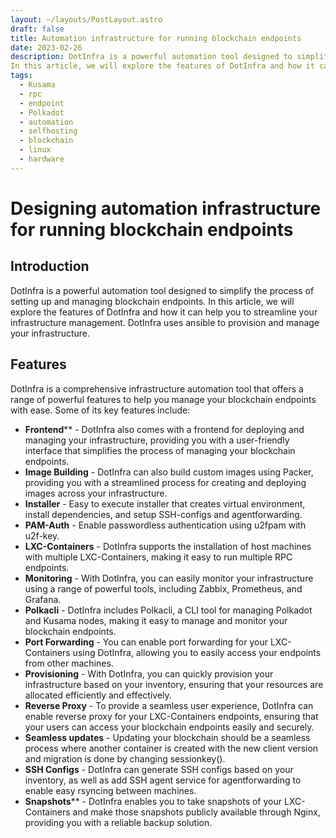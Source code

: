```yaml
---
layout: ~/layouts/PostLayout.astro
draft: false
title: Automation infrastructure for running blockchain endpoints
date: 2023-02-26
description: DotInfra is a powerful automation tool designed to simplify the process of setting up and managing blockchain endpoints.
In this article, we will explore the features of DotInfra and how it can help you to streamline your infrastructure management.
tags:
  - Kusama
  - rpc
  - endpoint
  - Polkadot
  - automation
  - selfhosting
  - blockchain
  - linux
  - hardware
---
```


# Designing automation infrastructure for running blockchain endpoints

## Introduction
DotInfra is a powerful automation tool designed to simplify the process of setting up and managing blockchain endpoints.
In this article, we will explore the features of DotInfra and how it can help you to streamline your infrastructure management.
DotInfra uses ansible to provision and manage your infrastructure.

## Features
DotInfra is a comprehensive infrastructure automation tool that offers a range of powerful features to help you manage your blockchain endpoints with ease. Some of its key features include:

- **Frontend**** - DotInfra also comes with a frontend for deploying and managing your infrastructure, providing you with a user-friendly interface that simplifies the process of managing your blockchain endpoints.
- **Image Building** - DotInfra can also build custom images using Packer, providing you with a streamlined process for creating and deploying images across your infrastructure.
- **Installer** - Easy to execute installer that creates virtual environment, install dependencies, and setup SSH-configs and agentforwarding.
- **PAM-Auth** - Enable passwordless authentication using u2fpam with u2f-key.
- **LXC-Containers** - DotInfra supports the installation of host machines with multiple LXC-Containers, making it easy to run multiple RPC endpoints.
- **Monitoring** - With DotInfra, you can easily monitor your infrastructure using a range of powerful tools, including Zabbix, Prometheus, and Grafana.
- **Polkacli** - DotInfra includes Polkacli, a CLI tool for managing Polkadot and Kusama nodes, making it easy to manage and monitor your blockchain endpoints.
- **Port Forwarding** - You can enable port forwarding for your LXC-Containers using DotInfra, allowing you to easily access your endpoints from other machines.
- **Provisioning** - With DotInfra, you can quickly provision your infrastructure based on your inventory, ensuring that your resources are allocated efficiently and effectively.
- **Reverse Proxy** - To provide a seamless user experience, DotInfra can enable reverse proxy for your LXC-Containers endpoints, ensuring that your users can access your blockchain endpoints easily and securely.
- **Seamless updates** - Updating your blockchain should be a seamless process where another container is created with the new client version and migration is done by changing sessionkey().
- **SSH Configs** - DotInfra can generate SSH configs based on your inventory, as well as add SSH agent service for agentforwarding to enable easy rsyncing between machines.
- **Snapshots**** - DotInfra enables you to take snapshots of your LXC-Containers and make those snapshots publicly available through Nginx, providing you with a reliable backup solution.

```
